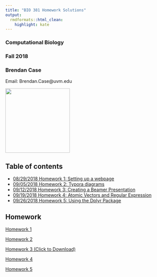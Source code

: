 ```yaml
---
title: "BIO 381 Homework Solutions"
output:
  rmdformats::html_clean:
    highlight: kate
---
```

### Computational Biology
### Fall 2018    

<p align="center">
### Brendan Case 
Email: Brendan.Case@uvm.edu   
</p>

<p style="text-align:left;"><img src="prof.jpg" width="200" height="200"></p>  

## Table of contents    
* [08/29/2018 Homework 1: Setting up a webpage](#sec1)
* [09/05/2018 Homework 2: Typora diagrams](#sec2)
* [09/12/2018 Homework 3: Creating a Beamer Presentation](#sec3)
* [09/19/2018 Homework 4: Atomic Vectors and Regular Expression](#sec4)
* [09/26/2018 Homework 5: Using the Dplyr Package](#sec5)

## Homework

<div id='sec1'/>
[Homework 1](hw1.html)

<div id='sec2'/>
[Homework 2](hw2.html)

<div id='sec3'/>
[Homework 3 (Click to Download)](hw3.pdf)

<div id='sec4'/>
[Homework 4](hw4.html)

<div id='sec5'/>
[Homework 5](hw5.html)
